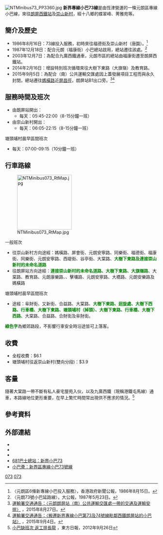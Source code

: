 {{公共汽車路線基礎資訊
| 代表圖像 = NTMinibus73 NW8698.jpg
| 路線名稱 = 新界區專線小巴73線
| 經營者 = 恆津
| 起點站 = [[朗屏站|朗屏站]]
| 途經地點 = [[福康街|福康街]]、[[蝶翠峰|蝶翠峰]]、[[大旗嶺|大旗嶺]]、[[塘頭埔村|塘頭埔村]]
| 終點站 = [[崇山新村|崇山新村]]
| 起點站服務時間 = 05:45-22:00
| 終點站服務時間 = 06:05-22:15
| 班次頻率 = 8-15分鐘一班
| 特別班次             =元朗（阜財街）↺塘頭埔村
| 特別班次二           =大樹下東路（大旗嶺）↺教育路
| 特別班次三           =
| 特別班次四           =
| 特別班次五           =
| 特別班次服務時間     =
| 特別班次服務時間二   =
| 特別班次服務時間三   =
| 特別班次服務時間四   =
| 特別班次服務時間五   =
| 路線用車 = [[豐田Coaster|豐田Coaster]]
| 全程收費 = $6.1
| 分段收費站點 = 塘頭埔村往返崇山新村：$3.9
| 主要競爭交通 = [[香港的士|的士]]
}}
[[File:NTMinibus73_PP3360.jpg|thumb]]
'''新界專線小巴73線'''是由恆津營運的一條元朗區專線小巴線，來往[[朗屏站|朗屏西鐵站]]及[[崇山新村|崇山新村]]，經十八鄉的蝶翠峰、菁雅苑等。

==簡介及歷史==
*1986年8月16日：73線投入服務，初時來往福德街及崇山新村（唐園）。<ref>〈元朗區6條新專線小巴投入服務〉，香港政府新聞公報，1986年8月15日。</ref>
*1987年12月18日：配合元朗（福康街）小巴總站啟用，總站遷往該處。<ref> 〈元朗73號小巴延路線〉，大公報，1987年5月23日。</ref>
*2003年12月7日：為配合九廣西鐵通車，元朗市區的總站由福康街遷至朗屏西鐵站。
*2014年2月16日：增設特別班次循環來往大樹下東路（大旗嶺）及教育路。
* 2015年9月5日：為配合{{pti|朗屏站}}（南）公共運輸交匯處因上蓋發展項目工程而與永久封閉，總站遷往[[媽橫路|媽橫路]]近[[屏昌徑|屏昌徑]]，朗屏站B1出口旁。<ref>[http://www.td.gov.hk/tc/traffic_notices/index_id_43146.html 運輸署交通通告：〈元朗朗屏站（南）公共運輸交匯處一帶的交通及運輸安排〉] {{Wayback|url=http://www.td.gov.hk/tc/traffic_notices/index_id_43146.html |date=20160722064350 }}，2015年8月27日。</ref><ref>[http://www.td.gov.hk/tc/traffic_notices/index_id_43145.html 運輸署交通通告：〈搬遷新界專線小巴第73及74號線毗鄰西鐵朗屏站的小巴站〉] {{Wayback|url=http://www.td.gov.hk/tc/traffic_notices/index_id_43145.html |date=20160101020258 }}，2015年9月4日。</ref>

==服務時間及班次==
*由朗屏站開出：
**每天：05:45-22:00（8-15分鐘一班） 
*由崇山新村開出：
**每天：06:05-22:15（8-15分鐘一班） 
;塘頭埔村晨早區間班次
*每天：07:00-09:15（10分鐘一班）

==行車路線==
[[File:NTMinibus073_RtMap.jpg|180px]]
;一般班次
*往崇山新村方向途經：媽橫路、屏會街、元朗安寧路、同樂街、福德街、福康街、同樂街、元朗安寧路、西堤街、谷亭街、大棠路、<span style="color:Green;">'''大樹下東路及連接崇山新村的未命名道路'''</span>
*往朗屏站方向途經：<span style="color:Green;">'''連接崇山新村的未命名道路、大樹下東路、大旗嶺路'''</span>、大棠路、教育路、元朗康樂路、{{CPR|元朗}}、擊壤路、元朗安寧路、大橋路、元朗安樂路及媽橫路
;塘頭埔村晨早區間班次
*途經：阜財街、又新街、合益路、大棠路、<span style="color:Green;">'''大樹下東路、迴旋處、大樹下西路、行車橋、大樹下東路、塘頭埔村（掉頭）、大樹下東路、行車橋、大樹下西路'''</span>、大棠路、合益路、合財街及阜財街。
;<span style="color:Green;">'''綠色字'''</span>為鄉郊路段，不影響行車安全時沿途皆可上落客。

==收費==
*全程收費：$6.1
*塘頭埔村往返崇山新村(雙向分段)：$3.9

==客量==
隨著大棠路一帶不斷有私人豪宅屋苑入伙，以及九廣西鐵（現稱港鐵屯馬線）通車，本路線地位更形重要，在早上繁忙時間常出現供不應求的情況。<ref>[http://orientaldaily.on.cc/cnt/news/20120926/00196_004.html 小巴缺班次 返工排長龍] {{Wayback|url=http://orientaldaily.on.cc/cnt/news/20120926/00196_004.html |date=20140305065701 }}，東方日報，2012年9月26日</ref>

==參考資料==
{{reflist}}
==外部連結==
* {{Ref-NTGMB|73|2288}}
* {{Ref-NTGMB|73|2709|塘頭埔班次}}
* {{Ref-NTGMB|73|2710|大旗嶺班次}}
* [http://www.681busterminal.com/version2/index.php?fi=a201&id=315 681巴士總站：新界小巴73] {{Wayback|url=http://www.681busterminal.com/version2/index.php?fi=a201&id=315 |date=20180705151951 }}
* [http://www.16seats.net/chi/gmb/gn_73.html 小巴薈：新界區專線小巴73號線] {{Wayback|url=http://www.16seats.net/chi/gmb/gn_73.html |date=20200712185822 }}
{{元朗區小巴路線列表}}
[[Category:新界區小巴路線|073]]
[[Category:元朗區小巴路線|073]]